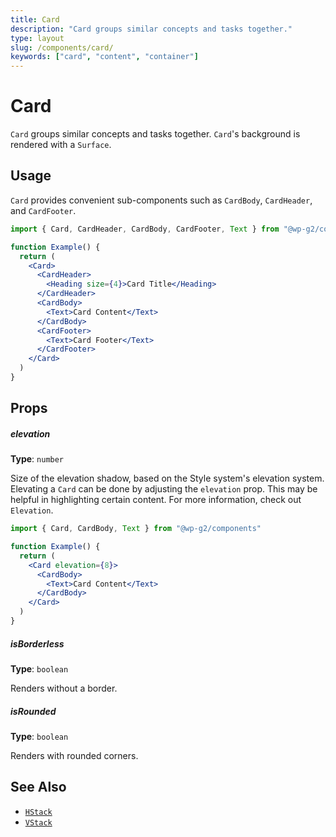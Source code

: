 ```yaml
---
title: Card
description: "Card groups similar concepts and tasks together."
type: layout
slug: /components/card/
keywords: ["card", "content", "container"]
---
```


# Card

`Card` groups similar concepts and tasks together. `Card`'s background is rendered with a `Surface`.

<!-- props -->
<!-- Automatically Generated -->

## Usage

`Card` provides convenient sub-components such as `CardBody`, `CardHeader`, and `CardFooter`.

```jsx live
import { Card, CardHeader, CardBody, CardFooter, Text } from "@wp-g2/components"

function Example() {
  return (
    <Card>
      <CardHeader>
        <Heading size={4}>Card Title</Heading>
      </CardHeader>
      <CardBody>
        <Text>Card Content</Text>
      </CardBody>
      <CardFooter>
        <Text>Card Footer</Text>
      </CardFooter>
    </Card>
  )
}
```

## Props

##### elevation

**Type**: `number`

Size of the elevation shadow, based on the Style system's elevation system.
Elevating a `Card` can be done by adjusting the `elevation` prop. This may be helpful in highlighting certain content. For more information, check out `Elevation`.

```jsx live
import { Card, CardBody, Text } from "@wp-g2/components"

function Example() {
  return (
    <Card elevation={8}>
      <CardBody>
        <Text>Card Content</Text>
      </CardBody>
    </Card>
  )
}
```

##### isBorderless

**Type**: `boolean`

Renders without a border.

##### isRounded

**Type**: `boolean`

Renders with rounded corners.

<!-- /Automatically Generated -->
<!-- /props -->

## See Also

- [`HStack`](/components/hstack/)
- [`VStack`](/components/vstack/)
